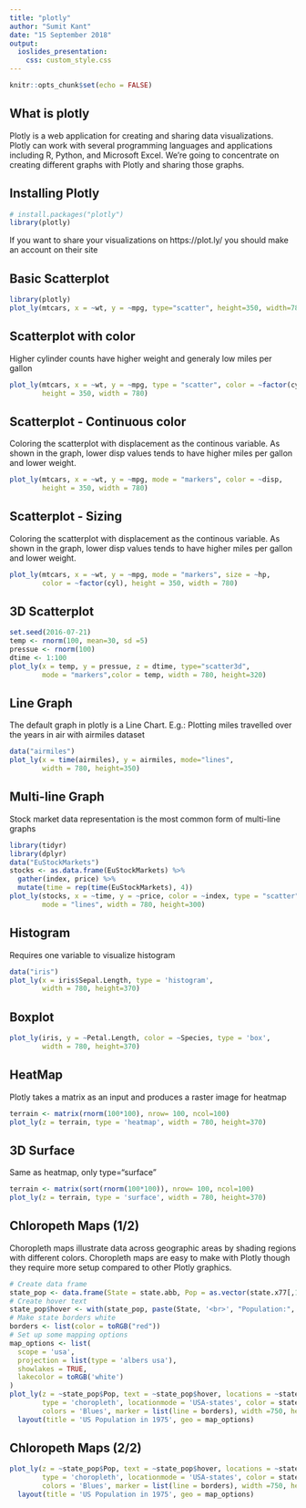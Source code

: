 ---
title: "plotly"
author: "Sumit Kant"
date: "15 September 2018"
output:
  ioslides_presentation:
    css: custom_style.css
---

```{r setup, include=FALSE}
knitr::opts_chunk$set(echo = FALSE)
```

## What is plotly

Plotly is a web application for creating and sharing data
visualizations. Plotly can work with several programming languages
and applications including R, Python, and Microsoft Excel. We're
going to concentrate on creating different graphs with Plotly and
sharing those graphs.



## Installing Plotly

```{r, echo=FALSE, message=FALSE}
# install.packages("plotly")
library(plotly)
```
If you want to share your visualizations on https://plot.ly/ you
should make an account on their site


## Basic Scatterplot

```{r cars, echo = TRUE, message=FALSE}
library(plotly)
plot_ly(mtcars, x = ~wt, y = ~mpg, type="scatter", height=350, width=780)
```

## Scatterplot with color
Higher cylinder counts have higher weight and generaly low miles per gallon
```{r, message=FALSE, echo=TRUE}
plot_ly(mtcars, x = ~wt, y = ~mpg, type = "scatter", color = ~factor(cyl),
        height = 350, width = 780)
```

## Scatterplot - Continuous color
Coloring the scatterplot with displacement as the continous variable.
As shown in the graph, lower disp values tends to have higher miles per gallon and lower weight.
```{r, message=FALSE, echo=T, warning=FALSE}
plot_ly(mtcars, x = ~wt, y = ~mpg, mode = "markers", color = ~disp,
        height = 350, width = 780)
```

## Scatterplot - Sizing
Coloring the scatterplot with displacement as the continous variable.
As shown in the graph, lower disp values tends to have higher miles per gallon and lower weight.
```{r, message=FALSE, echo=T, warning=FALSE}
plot_ly(mtcars, x = ~wt, y = ~mpg, mode = "markers", size = ~hp,
        color = ~factor(cyl), height = 350, width = 780)
```

## 3D Scatterplot

```{r, message=FALSE, echo=T, warning=FALSE}
set.seed(2016-07-21)
temp <- rnorm(100, mean=30, sd =5)
pressue <- rnorm(100)
dtime <- 1:100
plot_ly(x = temp, y = pressue, z = dtime, type="scatter3d", 
        mode = "markers",color = temp, width = 780, height=320)
```

## Line Graph 

The default graph in plotly is a Line Chart. E.g.: Plotting miles travelled over the years in air with airmiles dataset

```{r, message=FALSE, echo=T, warning=FALSE}
data("airmiles")
plot_ly(x = time(airmiles), y = airmiles, mode="lines",
        width = 780, height=350)
```

## Multi-line Graph
Stock market data representation is the most common form of multi-line graphs
```{r, message=FALSE, echo=T, warning=FALSE}
library(tidyr)
library(dplyr)
data("EuStockMarkets")
stocks <- as.data.frame(EuStockMarkets) %>%
  gather(index, price) %>%
  mutate(time = rep(time(EuStockMarkets), 4))
plot_ly(stocks, x = ~time, y = ~price, color = ~index, type = "scatter", 
        mode = "lines", width = 780, height=300)
```


## Histogram
Requires one variable to visualize histogram
```{r, message=FALSE, echo=T, warning=FALSE}
data("iris")
plot_ly(x = iris$Sepal.Length, type = 'histogram',
        width = 780, height=370)
```

## Boxplot
```{r, message=FALSE, echo=T, warning=FALSE}
plot_ly(iris, y = ~Petal.Length, color = ~Species, type = 'box',
        width = 780, height=370)
```


## HeatMap
Plotly takes a matrix as an input and produces a raster image for heatmap
```{r, message=FALSE, echo=T, warning=FALSE}
terrain <- matrix(rnorm(100*100), nrow= 100, ncol=100)
plot_ly(z = terrain, type = 'heatmap', width = 780, height=370)
```

## 3D Surface
Same as heatmap, only type="surface"
```{r, message=FALSE, echo=T, warning=FALSE}
terrain <- matrix(sort(rnorm(100*100)), nrow= 100, ncol=100)
plot_ly(z = terrain, type = 'surface', width = 780, height=370)
```

## Chloropeth Maps (1/2)
Choropleth maps illustrate data across geographic areas by shading regions with different colors. Choropleth maps are easy to make with Plotly though they require more setup compared to other Plotly graphics.
```{r, message=FALSE, echo=T, warning=FALSE, eval =F}
# Create data frame
state_pop <- data.frame(State = state.abb, Pop = as.vector(state.x77[,1]))
# Create hover text
state_pop$hover <- with(state_pop, paste(State, '<br>', "Population:", Pop))
# Make state borders white
borders <- list(color = toRGB("red"))
# Set up some mapping options
map_options <- list(
  scope = 'usa',
  projection = list(type = 'albers usa'),
  showlakes = TRUE,
  lakecolor = toRGB('white')
)
plot_ly(z = ~state_pop$Pop, text = ~state_pop$hover, locations = ~state_pop$State,
        type = 'choropleth', locationmode = 'USA-states', color = state_pop$Pop, 
        colors = 'Blues', marker = list(line = borders), width =750, height=370) %>%
  layout(title = 'US Population in 1975', geo = map_options)
```

## Chloropeth Maps (2/2)
```{r, message=FALSE, echo=F, warning=FALSE}
plot_ly(z = ~state_pop$Pop, text = ~state_pop$hover, locations = ~state_pop$State,
        type = 'choropleth', locationmode = 'USA-states', color = state_pop$Pop, 
        colors = 'Blues', marker = list(line = borders), width =750, height=370) %>%
  layout(title = 'US Population in 1975', geo = map_options)

```